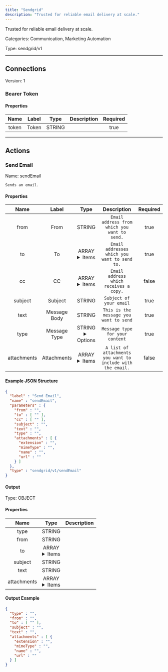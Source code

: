 ```yaml
---
title: "Sendgrid"
description: "Trusted for reliable email delivery at scale."
---
```


Trusted for reliable email delivery at scale.


Categories: Communication, Marketing Automation


Type: sendgrid/v1

<hr />



## Connections

Version: 1


### Bearer Token

#### Properties

|      Name       |      Label     |     Type     |     Description     | Required |
|:---------------:|:--------------:|:------------:|:-------------------:|:--------:|
| token | Token | STRING |  | true |





<hr />



## Actions


### Send Email
Name: sendEmail

`Sends an email.`

#### Properties

|      Name       |      Label     |     Type     |     Description     | Required |
|:---------------:|:--------------:|:------------:|:-------------------:|:--------:|
| from | From | STRING | `Email address from which you want to send.` | true |
| to | To | ARRAY <details> <summary> Items </summary> [STRING] </details> | `Email addresses which you want to send to.` | true |
| cc | CC | ARRAY <details> <summary> Items </summary> [STRING] </details> | `Email address which receives a copy.` | false |
| subject | Subject | STRING | `Subject of your email` | true |
| text | Message Body | STRING | `This is the message you want to send` | true |
| type | Message Type | STRING <details> <summary> Options </summary> text/plain, text/html </details> | `Message type for your content` | true |
| attachments | Attachments | ARRAY <details> <summary> Items </summary> [FILE_ENTRY] </details> | `A list of attachments you want to include with the email.` | false |

#### Example JSON Structure
```json
{
  "label" : "Send Email",
  "name" : "sendEmail",
  "parameters" : {
    "from" : "",
    "to" : [ "" ],
    "cc" : [ "" ],
    "subject" : "",
    "text" : "",
    "type" : "",
    "attachments" : [ {
      "extension" : "",
      "mimeType" : "",
      "name" : "",
      "url" : ""
    } ]
  },
  "type" : "sendgrid/v1/sendEmail"
}
```

#### Output



Type: OBJECT


#### Properties

|     Name     |     Type     |     Description     |
|:------------:|:------------:|:-------------------:|
| type | STRING |  |
| from | STRING |  |
| to | ARRAY <details> <summary> Items </summary> [STRING] </details> |  |
| subject | STRING |  |
| text | STRING |  |
| attachments | ARRAY <details> <summary> Items </summary> [FILE_ENTRY] </details> |  |




#### Output Example
```json
{
  "type" : "",
  "from" : "",
  "to" : [ "" ],
  "subject" : "",
  "text" : "",
  "attachments" : [ {
    "extension" : "",
    "mimeType" : "",
    "name" : "",
    "url" : ""
  } ]
}
```




